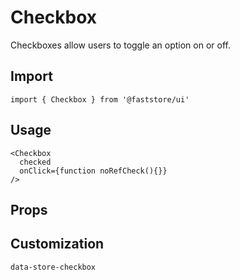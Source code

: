 
# Checkbox

Checkboxes allow users to toggle an option on or off.

## Import

```tsx
import { Checkbox } from '@faststore/ui'
```

## Usage

```tsx live
<Checkbox
  checked
  onClick={function noRefCheck(){}}
/>
```

## Props

<PropsSection name="Checkbox" />

## Customization

`data-store-checkbox`
